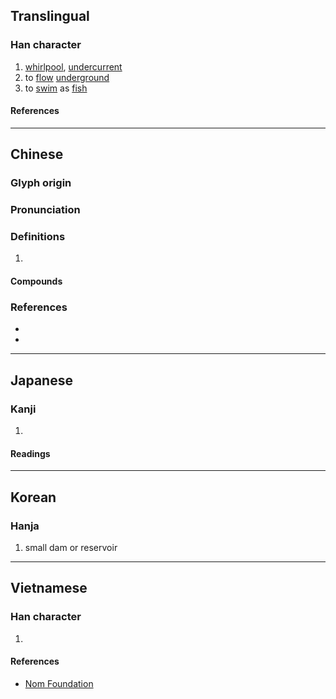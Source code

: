 {{character info}}
==Translingual==

===Han character===
{{Han char|rn=85|rad=水|as=06|sn=9|four=33134|canj=EOIK|ids=⿰氵伏}}

# [[whirlpool]], [[undercurrent]]
# to [[flow]] [[underground]]
# to [[swim]] as [[fish]]

====References====
{{Han ref|kx=0620.040|dkj=17373|dj=1015.080|hdz=31609.040|uh=6D11}}

----

==Chinese==
{{zh-forms}}

===Glyph origin===
{{Han etym}}

===Pronunciation===
{{zh-pron
|m=fú,fù
|c=fu3,fuk6
|mc=y
|oc=y
|cat=n,v
}}

===Definitions===
{{zh-hanzi}}

# {{rfdef|zh}}

====Compounds====
{{zh-der|洄洑|洑上水|洑水}}

===References===
* {{R:twedu|B02092}}
* {{R:yue:Hanzi}}

----

==Japanese==

===Kanji===
{{ja-kanji|grade=|rs=水06}}

# {{rfdef|ja|sort=水06}}

====Readings====
{{ja-readings
|on=ふく, ぶく
}}

----

==Korean==

===Hanja===
{{ko-hanja|보}}

# small dam or reservoir

----

==Vietnamese==

===Han character===
{{vi-readings|rs=水06|reading=phục}}

# {{rfdef|vi|sort=水06}}

====References====
* [http://nomfoundation.org/common/nom_details.php?codepoint=6d11 Nom Foundation]